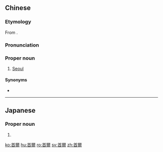 ==Chinese==
{{zh-forms|s=首尔}}
{{wikipedia|lang=zh}}

===Etymology===
From {{etyl|ko|zh}} {{m|ko|서울}}.

===Pronunciation===
{{zh-pron
|m=Shǒu'ěr
|c=sau2 ji5
|h=pfs=Sú-ngì
|md=Siū-ék
|mn=qz,tw,xm:Siú-ní/zz:Siú-jíⁿ
|w=2seu er
|cat=pn
}}

===Proper noun===
{{zh-proper noun}}

# [[Seoul]]

====Synonyms====
* {{zh-l|漢城}}

{{zh-cat|Capital cities|Cities}}

----

==Japanese==
{{ja-kanjitab|そう|る|sort=そうる|yomi=irr}}

===Proper noun===
{{ja-pos|proper|ソ.ウル}}

# {{rare spelling of|ソウル|lang=ja}}

[[ko:首爾]]
[[hu:首爾]]
[[ro:首爾]]
[[sv:首爾]]
[[zh:首爾]]